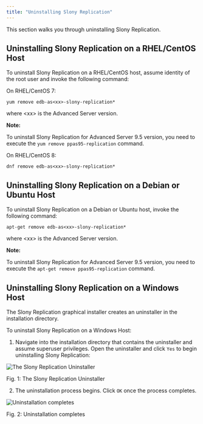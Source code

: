 ```yaml
---
title: "Uninstalling Slony Replication"
---
```


This section walks you through uninstalling Slony Replication.

## Uninstalling Slony Replication on a RHEL/CentOS Host

To uninstall Slony Replication on a RHEL/CentOS host, assume identity of the root user and invoke the following command:

On RHEL/CentOS 7:

```text
yum remove edb-as<xx>-slony-replication*
```

where &lt;xx> is the Advanced Server version.

**Note:**

To uninstall Slony Replication for Advanced Server 9.5 version, you need to execute the `yum remove ppas95-replication` command.

On RHEL/CentOS 8:

```text
dnf remove edb-as<xx>-slony-replication*
```

## Uninstalling Slony Replication on a Debian or Ubuntu Host

To uninstall Slony Replication on a Debian or Ubuntu host, invoke the following command:

```text
apt-get remove edb-as<xx>-slony-replication*
```

where &lt;xx> is the Advanced Server version.

**Note:**

To uninstall Slony Replication for Advanced Server 9.5 version, you need to execute the `apt-get remove ppas95-replication` command.

## Uninstalling Slony Replication on a Windows Host

The Slony Replication graphical installer creates an uninstaller in the installation directory.

To uninstall Slony Replication on a Windows Host:

1.  Navigate into the installation directory that contains the uninstaller and assume superuser privileges. Open the uninstaller and click `Yes` to begin uninstalling Slony Replication:

![The Slony Replication Uninstaller](images/slony_uninstall.png)

Fig. 1: The Slony Replication Uninstaller

2.  The uninstallation process begins. Click `OK` once the process completes.

![Uninstallation completes](images/slony_uninstall2.png)

Fig. 2: Uninstallation completes
